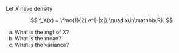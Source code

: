 Let $X$ have density

$$
f_X(x)
=
\frac{1}{2}
e^{-|x|},\quad x\in\mathbb{R}.
$$

a.  What is the mgf of $X$?
b.  What is the mean?
c.  What is the variance?